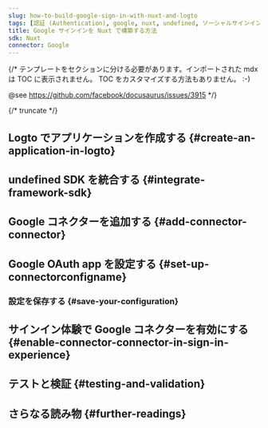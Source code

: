 ```yaml
---
slug: how-to-build-google-sign-in-with-nuxt-and-logto
tags: [認証 (Authentication), google, nuxt, undefined, ソーシャルサインイン, サインイン, ログイン]
title: Google サインインを Nuxt で構築する方法
sdk: Nuxt
connector: Google
---
```


{/*
  テンプレートをセクションに分ける必要があります。インポートされた mdx は TOC に表示されません。
  TOC をカスタマイズする方法もありません。 :-)

  @see https://github.com/facebook/docusaurus/issues/3915
*/}




{/* truncate */}

<Intro connector={connector} sdk="Nuxt" link="undefined" />

## Logto でアプリケーションを作成する \{#create-an-application-in-logto}

<CreateApplication type="undefined" framework="undefined" />

## undefined SDK を統合する \{#integrate-framework-sdk}

<IntegrateSdk />

## Google コネクターを追加する \{#add-connector-connector}

<AddSocialConnector connector={connector} framework="undefined" />

## Google OAuth app を設定する \{#set-up-connectorconfigname}

<ConnectorGuide />

### 設定を保存する \{#save-your-configuration}

<SaveYourConfiguration connector={connector} />

## サインイン体験で Google コネクターを有効にする \{#enable-connector-connector-in-sign-in-experience}

<EnableSocialConnector connector={connector} />

## テストと検証 \{#testing-and-validation}

<TestingAndValidation connector={connector} sdk="Nuxt" />

## さらなる読み物 \{#further-readings}

<FurtherReadings />